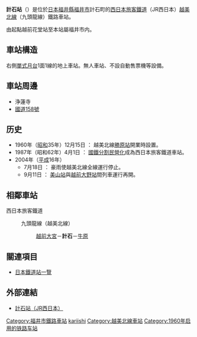 {{NoteTA|1 = zh:計石站; zh-cn:计石站; zh-tw:計石車站; zh-hk:計石站; }}
{{日本車站資訊
|公司色 = #0072bc
|站名 = 計石站
|圖片 = Hakariishi Station and Route 158, jp 200507.jpg
|pxl = 
|圖片説明 = 計石站與國道158號
|日文原名 = 計石
|平假名 = はかりいし
|羅馬拼音 = Hakariishi
|前一站 = [[越前大宮站|越前大宮]]
|前一站距離 = 2.2
|後一站距離 = 3.2
|後一站 = [[牛原站|牛原]]
|電報略號 = ハイ
|所屬公司 = [[西日本旅客鐵道|西日本旅客鐵道]]（JR西日本）
|所屬路線 = {{Color|#999999|■}}[[越美北線|越美北線]]（九頭龍線）<!-- 金澤支社管内の站では、地圖式運賃表にて、北陸本線・山陰本線などの幹線系を青、支線系を灰色（ただしいずれもアーバンネットワークのラインカラーがある線区はそちらを優先）と塗り分けていますので、それに従って灰色を入れています。意味のある色付けですので消さないでください --->
|距離 = 24.4公里（起點站：[[越前花堂站|越前花堂]]）<br />27.0
|起點站 = [[福井站_(福井縣)|福井]]
|所在地 = [[福井縣|福井縣]][[福井市|福井市]]計石町25落合4-2
|車站構造 = [[地上車站|地上車站]]
|月台配置 = 1面1線
|啟用年月日 = 1960年（[[昭和|昭和]]35年）12月15日
|廢站年月日 = 
|上下車人次 = 
|統計年度 = 
|轉車 = 
|備註 = [[無人車站|無人車站]]
}}

'''計石站'''（{{jpn|j=計石駅|hg=はかりいしえき|rm=Hakariishi eki|f=y}}）是位於[[日本|日本]][[福井縣|福井縣]][[福井市|福井市]]計石町的[[西日本旅客鐵道|西日本旅客鐵道]]（JR西日本）[[越美北線|越美北線]]（九頭龍線）鐵路車站。

由起點越前花堂站至本站屬福井市内。

== 車站構造 ==
右側[[單式月台|單式月台]]1面1線的地上車站。無人車站、不設自動售票機等設備。

== 車站周邊 ==
* 浄蓮寺
* [[國道158號|國道158號]]

== 历史 == 
* 1960年（[[昭和|昭和]]35年）12月15日 ： 越美北線[[勝原站|勝原站]]開業時設置。
* 1987年（昭和62年）4月1日 ： [[國鐵分割民營化|國鐵分割民營化]]成為西日本旅客鐵道車站。
* 2004年（[[平成|平成]]16年）
** 7月18日 ： 豪雨使越美北線全線運行停止。
** 9月11日 ： [[美山站|美山站]]與[[越前大野站|越前大野站]]間列車運行再開。

== 相鄰車站 ==
; 西日本旅客鐵道
: {{Color|#999999|■}}九頭龍線（越美北線）<!-- 隣の站では案内上の名称を優先。灰色を配した理由は站情報テンプレの所に記載 --->
:: [[越前大宮站|越前大宮]]－'''計石'''－[[牛原站|牛原]]

== 關連項目 ==
* [[日本鐵道站一覽|日本鐵道站一覽]]

== 外部連結 ==
* [http://www.jr-odekake.net/eki/top.php?id=0542410 計石站（JR西日本）] {{Wayback|url=http://www.jr-odekake.net/eki/top.php?id=0542410 |date=20180701083438 }}

{{越美北線}}

{{DEFAULTSORT:Hakariishi}}
[[Category:福井市鐵路車站|Category:福井市鐵路車站]]
[[Category:日本鐵路車站_Ha|kariishi]]
[[Category:越美北線車站|Category:越美北線車站]]
[[Category:1960年启用的铁路车站|Category:1960年启用的铁路车站]]